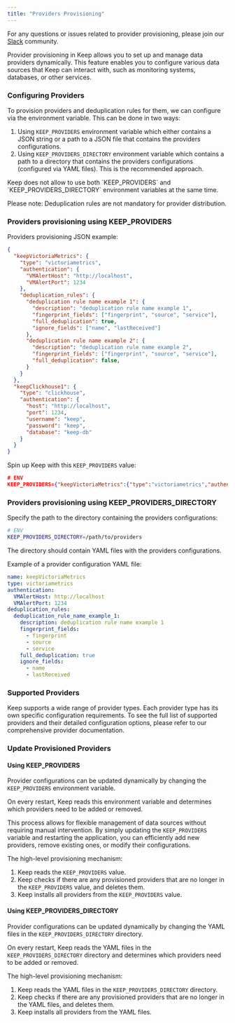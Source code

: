 ```yaml
---
title: "Providers Provisioning"
---
```


<Tip>For any questions or issues related to provider provisioning, please join our [Slack](https://slack.keephq.dev) community.</Tip>

Provider provisioning in Keep allows you to set up and manage data providers dynamically. This feature enables you to configure various data sources that Keep can interact with, such as monitoring systems, databases, or other services.

### Configuring Providers

To provision providers and deduplication rules for them, we can configure via the environment variable. This can be done in two ways:
1. Using `KEEP_PROVIDERS` environment variable which either contains a JSON string or a path to a JSON file that contains the providers configurations.
2. Using `KEEP_PROVIDERS_DIRECTORY` environment variable which contains a path to a directory that contains the providers configurations (configured via YAML files). This is the recommended approach.

<Note>
Keep does not allow to use both `KEEP_PROVIDERS` and `KEEP_PROVIDERS_DIRECTORY` environment variables at the same time.
</Note>

<Tip>Please note: Deduplication rules are not mandatory for provider distribution.</Tip>

### Providers provisioning using KEEP_PROVIDERS

Providers provisioning JSON example:
```json
{
  "keepVictoriaMetrics": {
    "type": "victoriametrics",
    "authentication": {
      "VMAlertHost": "http://localhost",
      "VMAlertPort": 1234
    },
    "deduplication_rules": {
      "deduplication rule name example 1": {
        "description": "deduplication rule name example 1",
        "fingerprint_fields": ["fingerprint", "source", "service"],
        "full_deduplication": true,
        "ignore_fields": ["name", "lastReceived"]
      },
      "deduplication rule name example 2": {
        "description": "deduplication rule name example 2",
        "fingerprint_fields": ["fingerprint", "source", "service"],
        "full_deduplication": false,
      }
    }
  },
  "keepClickhouse1": {
    "type": "clickhouse",
    "authentication": {
      "host": "http://localhost",
      "port": 1234,
      "username": "keep",
      "password": "keep",
      "database": "keep-db"
    }
  }
}
```

Spin up Keep with this `KEEP_PROVIDERS` value:
```json
# ENV
KEEP_PROVIDERS={"keepVictoriaMetrics":{"type":"victoriametrics","authentication":{"VMAlertHost":"http://localhost","VMAlertPort": 1234}},"keepClickhouse1":{"type":"clickhouse","authentication":{"host":"http://localhost","port":"4321","username":"keep","password":"1234","database":"keepdb"}}}
```

### Providers provisioning using KEEP_PROVIDERS_DIRECTORY

Specify the path to the directory containing the providers configurations:

```bash
# ENV
KEEP_PROVIDERS_DIRECTORY=/path/to/providers
```

The directory should contain YAML files with the providers configurations.

Example of a provider configuration YAML file:

```yaml
name: keepVictoriaMetrics
type: victoriametrics
authentication:
  VMAlertHost: http://localhost
  VMAlertPort: 1234
deduplication_rules:
  deduplication_rule_name_example_1:
    description: deduplication rule name example 1
    fingerprint_fields:
      - fingerprint
      - source
      - service
    full_deduplication: true
    ignore_fields:
      - name
      - lastReceived
```

### Supported Providers

Keep supports a wide range of provider types. Each provider type has its own specific configuration requirements.
To see the full list of supported providers and their detailed configuration options, please refer to our comprehensive provider documentation.


### Update Provisioned Providers

#### Using KEEP_PROVIDERS

Provider configurations can be updated dynamically by changing the `KEEP_PROVIDERS` environment variable.

On every restart, Keep reads this environment variable and determines which providers need to be added or removed.

This process allows for flexible management of data sources without requiring manual intervention. By simply updating the `KEEP_PROVIDERS` variable and restarting the application, you can efficiently add new providers, remove existing ones, or modify their configurations.

The high-level provisioning mechanism:
1. Keep reads the `KEEP_PROVIDERS` value.
2. Keep checks if there are any provisioned providers that are no longer in the `KEEP_PROVIDERS` value, and deletes them.
3. Keep installs all providers from the `KEEP_PROVIDERS` value.

#### Using KEEP_PROVIDERS_DIRECTORY

Provider configurations can be updated dynamically by changing the YAML files in the `KEEP_PROVIDERS_DIRECTORY` directory.

On every restart, Keep reads the YAML files in the `KEEP_PROVIDERS_DIRECTORY` directory and determines which providers need to be added or removed.

The high-level provisioning mechanism:
1. Keep reads the YAML files in the `KEEP_PROVIDERS_DIRECTORY` directory.
2. Keep checks if there are any provisioned providers that are no longer in the YAML files, and deletes them.
3. Keep installs all providers from the YAML files.
